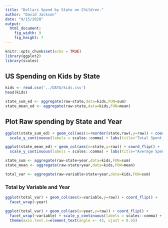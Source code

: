 ```yaml
---
title: "Dollars Spend by State on Children."
author: "David Jackson"
date: "9/15/2020"
output: 
  html_document: 
    fig_width: 9
    fig_height: 7
---
```


```r
knitr::opts_chunk$set(echo = TRUE)
library(ggplot2)
library(scales)
```

## US Spending on Kids by State
```r
kids <- read.csv('../DATA/kids.csv')
head(kids)
```
```r
state_sum_ed <- aggregate(raw~state,data=kids,FUN=sum)
state_mean_ed <- aggregate(raw~state,data=kids,FUN=mean)
```

## Plot Raw spending by State and Year

```r
ggplot(state_sum_ed) + geom_col(aes(x=reorder(state,raw),y=raw)) + coord_flip() +
  scale_y_continuous(labels = scales::comma) + labs(title="Total Spent on Child service by State and Year") 

ggplot(state_mean_ed) + geom_col(aes(x=state,y=raw)) + coord_flip() +
  scale_y_continuous(labels = scales::comma) + labs(title="Average Spent on Child service by State and Year")
```

```r
state_sum <- aggregate(raw~state+year,data=kids,FUN=sum)
state_mean <- aggregate(raw~state+year,data=kids,FUN=mean)
```

```r
total_var <- aggregate(raw~variable+state+year,data=kids,FUN=sum)
```

### Total by Variable and Year

```r
ggplot(total_var) + geom_col(aes(x=variable,y=raw)) + coord_flip() +
  facet_wrap(~year)
```
```r
ggplot(total_var) + geom_col(aes(x=year,y=raw)) + coord_flip() +
  facet_wrap(~variable) + scale_y_continuous(labels = scales::comma) +
  theme(axis.text.x=element_text(angle =- 45, vjust = 0.5))
```


